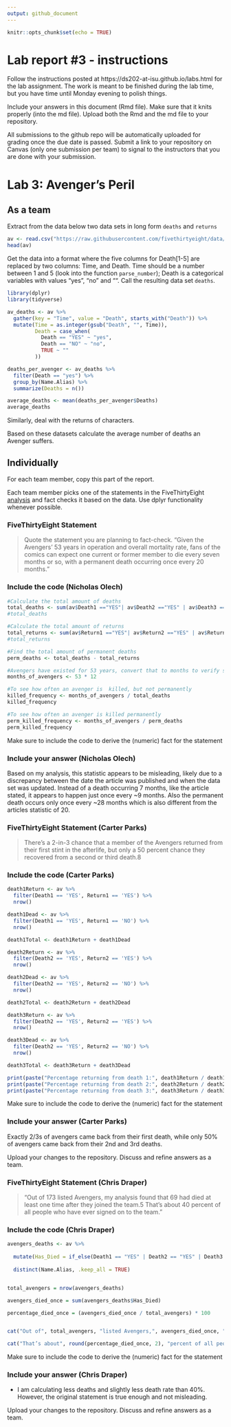 ```yaml
---
output: github_document
---
```


<!-- README.md is generated from README.Rmd. Please edit the README.Rmd file -->


```r
knitr::opts_chunk$set(echo = TRUE)
```

# Lab report #3 - instructions

Follow the instructions posted at https://ds202-at-isu.github.io/labs.html for the lab assignment. The work is meant to be finished during the lab time, but you have time until Monday evening to polish things.

Include your answers in this document (Rmd file). Make sure that it knits properly (into the md file). Upload both the Rmd and the md file to your repository.  

All submissions to the github repo will be automatically uploaded for grading once the due date is passed.
Submit a link to your repository on Canvas (only one submission per team) to signal to the instructors that you are done with your submission.

# Lab 3: Avenger's Peril

## As a team

Extract from the data below two data sets in long form `deaths` and `returns`

```r
av <- read.csv("https://raw.githubusercontent.com/fivethirtyeight/data/master/avengers/avengers.csv", stringsAsFactors = FALSE)
head(av)
```

Get the data into a format where the five columns for Death[1-5] are replaced by two columns: Time, and Death. Time should be a number between 1 and 5 (look into the function `parse_number`); Death is a categorical variables with values "yes", "no" and "". Call the resulting data set `deaths`. 

```r
library(dplyr)
library(tidyverse)

av_deaths <- av %>%
  gather(key = "Time", value = "Death", starts_with("Death")) %>%
  mutate(Time = as.integer(gsub("Death", "", Time)), 
         Death = case_when(
           Death == "YES" ~ "yes",
           Death == "NO" ~ "no",
           TRUE ~ ""
         ))

deaths_per_avenger <- av_deaths %>%
  filter(Death == "yes") %>%
  group_by(Name.Alias) %>%
  summarize(Deaths = n())

average_deaths <- mean(deaths_per_avenger$Deaths)
average_deaths


```


Similarly, deal with the returns of characters.

Based on these datasets calculate the average number of deaths an Avenger suffers. 

## Individually

For each team member, copy this part of the report. 

Each team member picks one of the statements in the FiveThirtyEight [analysis](https://fivethirtyeight.com/features/avengers-death-comics-age-of-ultron/) and fact checks it based on the data. Use dplyr functionality whenever possible.

### FiveThirtyEight Statement

> Quote the statement you are planning to fact-check.
"Given the Avengers’ 53 years in operation and overall mortality rate, fans of the comics can expect one current or former member to die every seven months or so, with a permanent death occurring once every 20 months."


### Include the code (Nicholas Olech)
```r

#Calculate the total amount of deaths
total_deaths <- sum(av$Death1 =="YES"| av$Death2 =="YES" | av$Death3 =="Yes"|av$Death4 =="Yes"|av$Death5 =="YES")
#total_deaths

#Calculate the total amount of returns
total_returns <- sum(av$Return1 =="YES"| av$Return2 =="YES" | av$Return3 =="Yes"|av$Return4 =="Yes"|av$Return5 =="YES")
#total_returns

#Find the total amount of permanent deaths
perm_deaths <- total_deaths - total_returns

#Avengers have existed for 53 years, convert that to months to verify statistic
months_of_avengers <- 53 * 12

#To see how often an avenger is  killed, but not permanently
killed_frequency <- months_of_avengers / total_deaths
killed_frequency

#To see how often an avenger is killed permanently
perm_killed_frequency <- months_of_avengers / perm_deaths
perm_killed_frequency


```
Make sure to include the code to derive the (numeric) fact for the statement

### Include your answer (Nicholas Olech)

Based on my analysis, this statistic appears to be misleading, likely due to a discrepancy between the date the article was published and when the data set was updated. Instead of a death occurring 7 months, like the article stated, it appears to happen just once every ~9 months. Also the permanent death occurs only once every ~28 months which is also different from the articles statistic of 20.


### FiveThirtyEight Statement (Carter Parks)

> There’s a 2-in-3 chance that a member of the Avengers returned from their first stint in the afterlife, but only a 50 percent chance they recovered from a second or third death.8

### Include the code (Carter Parks)

```r
death1Return <- av %>%
  filter(Death1 == 'YES', Return1 == 'YES') %>%
  nrow()

death1Dead <- av %>%
  filter(Death1 == 'YES', Return1 == 'NO') %>%
  nrow()

death1Total <- death1Return + death1Dead

death2Return <- av %>%
  filter(Death2 == 'YES', Return2 == 'YES') %>%
  nrow()

death2Dead <- av %>%
  filter(Death2 == 'YES', Return2 == 'NO') %>%
  nrow()

death2Total <- death2Return + death2Dead

death3Return <- av %>%
  filter(Death2 == 'YES', Return2 == 'YES') %>%
  nrow()

death3Dead <- av %>%
  filter(Death2 == 'YES', Return2 == 'NO') %>%
  nrow()

death3Total <- death3Return + death3Dead

print(paste("Percentage returning from death 1:", death1Return / death1Total))
print(paste("Percentage returning from death 2:", death2Return / death2Total))
print(paste("Percentage returning from death 3:", death3Return / death3Total))

```
Make sure to include the code to derive the (numeric) fact for the statement

### Include your answer (Carter Parks)
Exactly 2/3s of avengers came back from their first death, while only 50% of avengers came back from their 2nd and 3rd deaths.

Upload your changes to the repository. Discuss and refine answers as a team.

### FiveThirtyEight Statement (Chris Draper)

> "Out of 173 listed Avengers, my analysis found that 69 had died at least one time after they joined the team.5 That’s about 40 percent of all people who have ever signed on to the team." 

### Include the code (Chris Draper)

```r

avengers_deaths <- av %>%
  
  mutate(Has_Died = if_else(Death1 == "YES" | Death2 == "YES" | Death3 == "YES" | Death4 == "YES" | Death5 == "YES", TRUE, FALSE)) %>%
 
  distinct(Name.Alias, .keep_all = TRUE)


total_avengers = nrow(avengers_deaths)

avengers_died_once = sum(avengers_deaths$Has_Died)

percentage_died_once = (avengers_died_once / total_avengers) * 100


cat("Out of", total_avengers, "listed Avengers,", avengers_died_once, "have died at least once after they joined the team.\n")

cat("That’s about", round(percentage_died_once, 2), "percent of all people who have ever signed on to the team.")

```
Make sure to include the code to derive the (numeric) fact for the statement

### Include your answer (Chris Draper)

- I am calculating less deaths and slightly less death rate than 40%. However, the original statement is true enough and not misleading. 

Upload your changes to the repository. Discuss and refine answers as a team.
